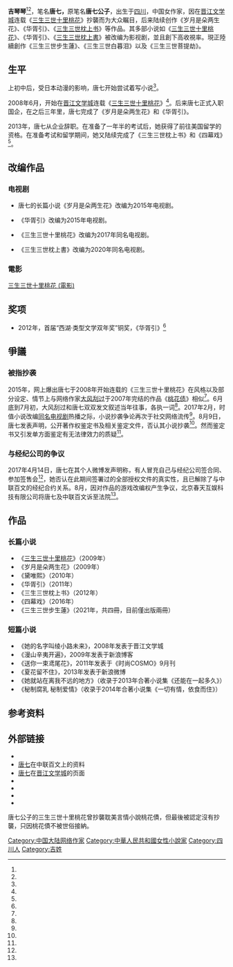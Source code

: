 {{Infobox writer 
|图像     = 
|图像大小 =  
|图像说明 = 
|姓名     = 唐七
|笔名     = 唐七、唐七公子
|原名     =吉琴琴 
|出生     = {{Birth date and age|1985|7|12}} 
|出生地点 = {{CHN}}[[四川省|四川省]] 
|居处     = 
|职业     = [[作家|作家]]
|国籍     = {{PRC}}
|教育程度 =
|母校     = 
|创作时期 = 2008年至今
|体裁     = [[小说|小说]]
|代表作   = 《[[三生三世十里桃花_(小说)|三生三世十里桃花]]》<br>《华胥引》
}}
'''吉琴琴'''<ref name="real name" />{{BD|1985年|7月12日||}}<ref name="birth date" />，笔名'''唐七，'''原笔名'''唐七公子'''，出生于[[四川省|四川]]，中国女作家，因在[[晋江文学城|晋江文学城]]连载《[[三生三世十里桃花_(小说)|三生三世十里桃花]]》抄襲而为大众瞩目，后来陆续创作《岁月是朵两生花》、《华胥引》、《[[三生三世枕上书|三生三世枕上书]]》等作品。其多部小说如《[[三生三世十里桃花_(小说)|三生三世十里桃花]]》、《华胥引》、《[[三生三世枕上書|三生三世枕上書]]》被改编为影视剧，並且創下高收視率。現正陸續創作《三生三世步生蓮》、《三生三世白暮泪》以及《三生三世菩提劫》。

== 生平 ==
上初中后，受日本动漫的影响，唐七开始尝试着写小说<ref name="career" />。

2008年6月，开始在[[晋江文学城|晋江文学城]]连载《[[三生三世十里桃花_(小说)|三生三世十里桃花]]》<ref name="first novel" />。后来唐七正式入职国企，在之后三年里，唐七完成了《岁月是朵两生花》和《华胥引》。

2013年，唐七从企业辞职。在准备了一年半的考试后，她获得了前往美国留学的资格。在准备考试和留学期间，她又陆续完成了《三生三世枕上书》和《四幕戏》<ref name="career" />。

== 改编作品 ==
===电视剧===
*唐七的长篇小说《岁月是朵两生花》改编为2015年电视剧。
{{main|两生花 (电视剧)}}
*《华胥引》改编为2015年电视剧。

{{main|华胥引之绝爱之城}}
*《三生三世十里桃花》改编为2017年同名电视剧。

{{main|三生三世十里桃花 (电视剧)}}
*《三生三世枕上書》改编为2020年同名电视剧。

{{main|三生三世枕上书}}
===電影===
[[三生三世十里桃花_(電影)|三生三世十里桃花 (電影)]]


==奖项==
*2012年，首届“西湖·类型文学双年奖”铜奖，《华胥引》<ref name="prize" />

==爭議==
=== 被指抄袭 ===
2015年，网上爆出唐七于2008年开始连载的《三生三世十里桃花》在风格以及部分设定、情节上与网络作家[[大风刮过|大风刮过]]于2007年完结的作品《[[桃花债|桃花债]]》相似<ref name="plagiarism 2015" />。6月底到7月初，大风刮过和唐七双双发文叙述当年往事，各执一词<ref name="plagiarism 2015_2" />。2017年2月，时值小说改编[[三生三世十里桃花_(电视剧)|同名电视剧]]热播之际，小说抄袭争论再次于社交网络流传<ref name="plagiarism 2017" />。8月9日，唐七发表声明，公开著作权鉴定书及相关鉴定文件，否认其小说抄袭<ref name="deny" />。然而鉴定书又引发单方面鉴定有无法律效力的质疑<ref name="legal effect" />。

===与经纪公司的争议===
2017年4月14日，唐七在其个人微博发声明称，有人冒充自己与经纪公司签合同、参加签售会<ref name="impersonate" />，她否认在此期间签署过的全部授权文件的真实性，且已解除了与中联百文的经纪合约关系。8月，因对作品的游戏改编权产生争议，北京春天互娱科技有限公司将唐七及中联百文诉至法院<ref name="claimant" />。

== 作品 ==
=== 长篇小说 ===
*《[[三生三世十里桃花_(小说)|三生三世十里桃花]]》（2009年）
*《岁月是朵两生花》（2009年）
*《黛唯熙》（2010年）
*《华胥引》（2011年）
*《三生三世枕上书》（2012年）
*《四幕戏》（2016年）
*《三生三世步生蓮》（2021年，共四冊，目前僅出版兩冊）

=== 短篇小说 ===
*《她的名字叫绫小路未来》，2008年发表于晋江文学城
*《漫山辛夷开遍》，2009年发表于新浪博客
*《送你一束鸢尾花》，2011年发表于《时尚COSMO》9月刊 
*《夏花留不住》，2013年发表于新浪微博
*《她就站在离我不远的地方》（收录于2013年合著小说集《还能在一起多久》）
*《秘制腐乳 秘制爱情》（收录于2014年合著小说集《一切有情，依食而住》）

== 参考资料 ==
{{reflist|30em|refs=

<ref name="career">{{Cite web|url=http://mp.weixin.qq.com/s?__biz=MzA4MjAzODg2Ng==&mid=2651491478&idx=1&sn=fed97968a871f7df21749a7c67e011d1&chksm=8475f5abb3027cbdb8d92b8fffbbbc927acfc7c1cdf21864c70baaf45138a5c6b1c0dd60e8ce&mpshare=1&scene=23&srcid=0809LQRs69e7AoGQOhdPIW2J#rd|title=唐七的“桃花劫”——以法律封印“被抄袭”网络暴力|accessdate=2017-08-13|author=杜智娜 谢甄珂|date=2017-08-09|publisher=《法律与生活杂志》}}</ref>

<ref name="real name">{{Cite web|url=http://edu.sina.com.cn/bschool/2017-02-13/doc-ifyameqr7394226.shtml|title=明星老板杨幂：你红我高兴 当老板力捧新人|accessdate=2017-08-07|author=|date=2017-02-13|publisher=新浪教育}}</ref>

<ref name="birth date">{{Cite book|title=四川文艺年鉴·2012|last=四川省社会科学院《四川文艺年鉴》课题组|first=|publisher=四川文艺出版社|year=2012|isbn=7541138851|location=|pages=第27页}}</ref>

<ref name="first novel">{{Cite web|url=http://www.thepaper.cn/newsDetail_forward_1612479|title=杨幂赵又廷才不是《三生三世十里桃花》最大的槽点|accessdate=2017-08-08|author=小得盈满|date=2017-02-06|publisher=[[澎湃新闻|澎湃新闻]]}}</ref>

<ref name="speed">{{Cite web|url=http://www.cdrb.com.cn/html/2015-07/29/content_2225886.htm|title=唐七为保写作质量 每天只写五百字|accessdate=2017-08-13|author=王梓均、王嘉|date=2015-07-29|publisher=成都日报|deadurl=yes|archiveurl=https://web.archive.org/web/20170813190420/http://www.cdrb.com.cn/html/2015-07/29/content_2225886.htm|archivedate=2017-08-13}}</ref>

<ref name="prize">{{Cite web|url=http://zj.sina.com.cn/city/cityfocus/251/2013/0401/5060.html|title=首届西湖类型文学双年奖揭晓 科幻小说摘冠|accessdate=2017-07-09|author=|date=2013-04-01|publisher=新浪网}}</ref>

<ref name="plagiarism 2015">{{Cite web|url=http://ent.sina.com.cn/m/c/2015-07-08/doc-ifxesftz6822689.shtml|title=《三生三世》被指抄袭 罗生门风波详解|accessdate=2017-08-13|author=|date=2015-07-08|publisher=新浪娱乐}}</ref>

<ref name="plagiarism 2015_2">{{Cite web|url=http://ent.163.com/15/0707/15/ATUBLOMC00031GVS.html|title=模仿还是致敬 唐七《三生三世》被指抄袭|accessdate=2015-08-02|author=|date=2015-07-07|publisher=网易娱乐}}</ref>

<ref name="plagiarism 2017">{{Cite web|url=http://pic.chinadaily.com.cn/2017-02/16/content_28221091.htm|title=电视剧正在热播 《三生三世》原著“抄袭”争论又起|accessdate=2017-08-08|author=|date=2017-02-16|publisher=中国日报}}</ref>

<ref name="deny">{{Cite web|url=http://ent.sina.com.cn/m/c/2017-08-09/doc-ifyitapp3226236.shtml|title=唐七公开著作权鉴定书：《三生三世》无抄袭嫌疑|accessdate=2017-08-13|author=|date=2017-08-09|publisher=新浪娱乐}}</ref>

<ref name="legal effect">{{Cite news|url=http://www.chinanews.com/cul/2017/08-10/8300778.shtml|title=《三生三世》作者否认抄袭 单方鉴定效力几何？|author=陈海峰|date=2017-08-10|work=中国新闻网|accessdate=}}</ref>

<ref name="impersonate">{{Cite web|url=http://ent.sina.com.cn/v/m/2017-04-14/doc-ifyeimqc3634451.shtml|title=三生作者发声明称遭假冒 假唐七已洽谈多个合作|accessdate=2017-07-09|author=|date=2017-04-14|publisher=新浪娱乐}}</ref>

<ref name="claimant">{{Cite web|url=https://www.ithome.com/html/it/319730.htm|title=三生三世游戏改编权惹争议，作者被索赔1100万元|accessdate=2017-08-08|author=马卡|date=2017-08-07|publisher=IT之家}}</ref>

}}

== 外部链接 ==
{{维基语录}}
*{{weibo|tangqigongzi|唐七Vivien}}
*[https://web.archive.org/web/20180320110016/http://book.baiwen100.com/people/10008 唐七]在中联百文上的资料
*[http://www.jjwxc.net/oneauthor.php?authorid=247089  唐七]在[[晋江文学城|晋江文学城]]的页面
*{{imdb name|8750898}}
*{{hkmdb name|84829}}
*{{douban people}}
*{{Mtime people|2115016}}

{{中国著名编剧作家}}
{{DEFAULTSORT:T}}
[[Category:中国大陆网络作家|Category:中国大陆网络作家]]
[[Category:中華人民共和國女性小說家|Category:中華人民共和國女性小說家]]
[[Category:四川人|Category:四川人]]
[[Category:吉姓|Category:吉姓]]
唐七公子的三生三世十里桃花曾抄襲耽美言情小說桃花債，但最後被認定沒有抄襲，只因桃花債不被世俗接納。